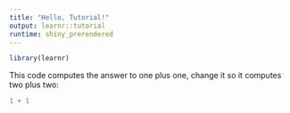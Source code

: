 ```yaml
---
title: "Hello, Tutorial!"
output: learnr::tutorial
runtime: shiny_prerendered
---
```


```r
library(learnr)
```

This code computes the answer to one plus one, change it
so it computes two plus two:

```r
1 + 1
```

